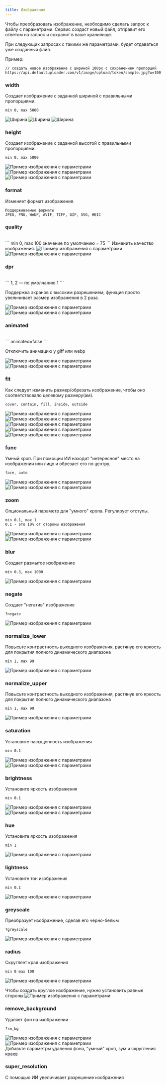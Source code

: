 ```yaml
---
title: Изображения
---
```



Чтобы преобразовать изображение, необходимо сделать запрос к файлу с параметрами.
Сервис создаст новый файл, отправит его ответом на запрос и сохранит в ваше хранилище.

При следующих запросах с такими же параметрами, будет отдаваться уже созданный файл.

Пример:
```
// создать новое изображение с шириной 100px с сохранением пропорций
https://api.defaultuploader.com/v1/image/upload/token/sample.jpg?w=100
```

### width
<Badge text="alias: w" variant="caution" size="small" />

Создает изображение с заданной шириной с правильными пропорциями.
```
min 0, max 5000
```

<Image sources={exampleSource.images} alt="Ширина" param="w=100" figcaption/>
<Image sources={exampleSource.images} alt="Ширина" param="w=200" />
<Image sources={exampleSource.images} alt="Ширина" param="w=300" />

### height
<Badge text="alias: h" variant="caution" size="small" />

Создает изображение с заданной высотой с правильными пропорциями.
```
min 0, max 5000
```

<Image sources={exampleSource.images} alt="Пример изображения с параметрами" param="h=100" />
<Image sources={exampleSource.images} alt="Пример изображения с параметрами" param="h=200" />
<Image sources={exampleSource.images} alt="Пример изображения с параметрами" param="h=300" />

### format
<Badge text="alias: f" variant="caution" size="small" />

Изменяет формат изображения.
```
Поддерживаемые форматы
JPEG, PNG, WebP, AVIF, TIFF, GIF, SVG, HEIC
```

### quality
<Badge text="alias: q" variant="caution" size="small" />
<br/>
```
min 0, max 100 значение по умолчанию = 75
```
Изменить качество изображения.

<Image sources={exampleSource.images} alt="Пример изображения с параметрами" param="q=100" />
<Image sources={exampleSource.images} alt="Пример изображения с параметрами" param="q=1" />

### dpr
<br/>
```
1, 2 — по умолчанию 1
```

Поддержка экранов с высоким разрешением, функция просто увеличивает размер изображения в 2 раза.

<Image sources={exampleSource.images} alt="Пример изображения с параметрами" param="w=100&dpr=1" />
<Image sources={exampleSource.images} alt="Пример изображения с параметрами" param="w=100&dpr=2" />

### animated
<Badge text="alias: a" variant="caution" size="small" />
<br/>
```
animated=false
```

Отключить анимацию у giff или webp

<Image sources={exampleSource.animatedImages} alt="Пример изображения с параметрами" param="animated=false" />
<Image sources={exampleSource.animatedImages} alt="Пример изображения с параметрами" />

### fit

Как следует изменить размер/обрезать изображение, чтобы оно соответствовало целевому размеру(ам).
```
cover, contain, fill, inside, outside
```

<Image sources={exampleSource.images} alt="Пример изображения с параметрами" param="h=200&w=500&fit=contain" />
<Image sources={exampleSource.images} alt="Пример изображения с параметрами" param="h=200&w=500&fit=cover" />
<Image sources={exampleSource.images} alt="Пример изображения с параметрами" param="h=200&w=500&fit=fill" />
<Image sources={exampleSource.images} alt="Пример изображения с параметрами" param="h=200&w=500&fit=inside" />
<Image sources={exampleSource.images} alt="Пример изображения с параметрами" param="h=200&w=500&fit=outside" />

### func

Умный кроп. При помощии ИИ находит "интересное" место на изображении или лицо и обрезает его по центру.

```
face, auto
```

<Image sources={exampleSource.images} alt="Пример изображения с параметрами" param="h=500&w=500&func=face" />
<Image sources={exampleSource.images} alt="Пример изображения с параметрами" param="h=500&w=500" />

### zoom
<Badge text="alias: z" variant="caution" size="small" />
Опциональный параметр для "умного" кропа. Регулирует отступы.

```
min 0.1, max 1
0.1 - это 10% от стороны изображения
```

<Image sources={exampleSource.images} alt="Пример изображения с параметрами" param="h=600&w=600&func=face&zoom=1" />
<Image sources={exampleSource.images} alt="Пример изображения с параметрами" param="h=600&w=600&func=face&zoom=0.3" />

### blur
Создает размытое изображение

```
min 0.3, max 1000
```

<Image sources={exampleSource.images} alt="Пример изображения с параметрами" param="blur=10" />

### negate
Создает "негатив" изображение

```
?negate
```

<Image sources={exampleSource.images} alt="Пример изображения с параметрами" param="negate" />

### normalize_lower
Повысьте контрастность выходного изображения, растянув его яркость для покрытия полного динамического диапазона

```
min 1, max 99
```

<Image sources={exampleSource.images} alt="Пример изображения с параметрами" param="normalize_lower=65" />

### normalize_upper
Повысьте контрастность выходного изображения, растянув его яркость для покрытия полного динамического диапазона

```
min 1, max 99
```

<Image sources={exampleSource.images} alt="Пример изображения с параметрами" param="normalize_upper=95" />

### saturation
Установите насыщенность изображения

```
min 0.1
```

<Image sources={exampleSource.images} alt="Пример изображения с параметрами" param="saturation=0.1" />
<Image sources={exampleSource.images} alt="Пример изображения с параметрами" param="saturation=1.5" />

### brightness
Установите яркость изображения

```
min 0.1
```

<Image sources={exampleSource.images} alt="Пример изображения с параметрами" param="brightness=0.1" />
<Image sources={exampleSource.images} alt="Пример изображения с параметрами" param="brightness=1.5" />

### hue
Установите яркость изображения

```
min 1
```

<Image sources={exampleSource.images} alt="Пример изображения с параметрами" param="hue=25" />

### lightness
Установите тон изображения

```
min 0.1
```

<Image sources={exampleSource.images} alt="Пример изображения с параметрами" param="lightness=30" />

### greyscale
Преобразует изображение, сделав его черно-белым

```
?greyscale
```

<Image sources={exampleSource.images} alt="Пример изображения с параметрами" param="greyscale" />

### radius
Скругляет края изображения

```
min 0 max 100
```

<Image sources={exampleSource.images} alt="Пример изображения с параметрами" param="rs=5" />

Чтобы создать круглое изображение, нужно установить равные стороны
<Image sources={exampleSource.images} alt="Пример изображения с параметрами" param="rs=50&w=400&h=400" />

### remove_background
<Badge text="alias: rm_bg" variant="caution" size="small" />
Удаляет фон на изображении

```
?rm_bg
```

<Image sources={exampleSource.images} alt="Пример изображения с параметрами" param="rm_bg" />

<Image sources={exampleSource.images} alt="Пример изображения с параметрами" param="rm_bg&func=face&z=0.3&rs=50" />
<Aside title="Просто создать аватарку" type="tip">
  Добавьте параметры удаления фона, "умный" кроп, зум и скругления краев
</Aside>

### super_resolution <Badge text="скоро" variant="tip" size="small" />
С помощью ИИ увеличивает разрешение изображения
